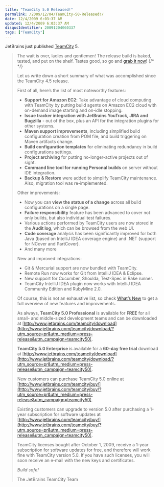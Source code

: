 ```yaml
---
title: "TeamCity 5.0 Released!"
permalink: /2009/12/04/TeamCity-50-Released!/
date: 12/4/2009 6:03:37 AM
updated: 12/4/2009 6:03:37 AM
disqusIdentifier: 20091204060337
tags: ["TeamCity"]
---
```

JetBrains just published [TeamCity](http://www.jetbrains.com/teamcity/index.html) 5.

> The wait is over, ladies and gentlemen! The release build is baked, tested, and put on the shelf. Tastes good, so go and [grab it now](http://www.jetbrains.com/teamcity/download/index.html)!
{/* <!-- more --> */}
> 
> Let us write down a short summary of what was accomplished since the TeamCity 4.5 release.
> 
> First of all, here’s the list of most noteworthy features:
> 
> *   **Support for Amazon EC2**: Take advantage of cloud computing with TeamCity by putting build agents on Amazon EC2 cloud with on-demand image starting and on-idle stopping.
> *   **Issue tracker integration with JetBrains YouTrack, JIRA and Bugzilla** - out of the box, plus an API for the integration plugins for other systems.
> *   **Maven support improvements**, including simplified build configuration creation from POM file, and build triggering on Maven artifacts change.
> *   **Build configuration templates** for eliminating redundancy in build configurations settings.
> *   **Project archiving** for putting no-longer-active projects out of sight.
> *   **Command line tool for running Personal builds** on server without IDE integration.
> *   **Backup & Restore** were added to simplify TeamCity maintenance. Also, migration tool was re-implemented.
> 
> Other improvements:
> 
> *   Now you can **view the status of a change** across all build configurations on a single page.
> *   **Failure responsibility** feature has been advanced to cover not only builds, but also individual test failures.
> *   Various actions performed by TeamCity users are now stored in the **Audit log**, which can be browsed from the web UI.
> *   **Code coverage** analysis has been significantly improved for both Java (based on IntelliJ IDEA coverage engine) and .NET (support for NCover and PartCover).
> *   And many more
> 
> New and improved integrations:
> 
> *   Git & Mercurial support are now bundled with TeamCity.
> *   Remote Run now works for Git from IntelliJ IDEA & Eclipse.
> *   New support for Cucumber, Shoulda, Test-Spec in Rake runner.
> *   TeamCity IntelliJ IDEA plugin now works with IntelliJ IDEA Community Edition and RubyMine 2.0.
> 
> Of course, this is not an exhaustive list, so check [What’s New](http://www.jetbrains.net/confluence/display/TCD5/What%27s+New+in+TeamCity+5.0) to get a full overview of new features and improvements.
> 
> As always, **TeamCity 5.0 Professional** is available for **FREE** for all small- and middle-sized development teams and can be downloaded at [http://www.jetbrains.com/teamcity/download](http://www.jetbrains.com/teamcity/download/?utm_source=pr&utm_medium=press-release&utm_campaign=teamcity50).
> 
> **TeamCity 5.0 Enterprise** is available for a **60-day free trial** download at [http://www.jetbrains.com/teamcity/download](http://www.jetbrains.com/teamcity/download/?utm_source=pr&utm_medium=press-release&utm_campaign=teamcity50).
> 
> New customers can purchase TeamCity 5.0 online at [http://www.jetbrains.com/teamcity/buy/](http://www.jetbrains.com/teamcity/buy/?utm_source=pr&utm_medium=press-release&utm_campaign=teamcity50).
> 
> Existing customers can upgrade to version 5.0 after purchasing a 1-year subscription for software updates at [http://www.jetbrains.com/teamcity/buy/](http://www.jetbrains.com/teamcity/buy/?utm_source=pr&utm_medium=press-release&utm_campaign=teamcity50).
> 
> TeamCity licenses bought after October 1, 2009, receive a 1-year subscription for software updates for free, and therefore will work fine with TeamCity version 5.0. If you have such licenses, you will soon receive an e-mail with the new keys and certificates.
> 
> *Build safe!*
> 
> The JetBrains TeamCity Team
